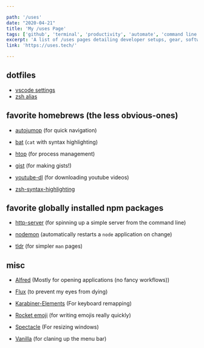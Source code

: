 ```yaml
---

path: '/uses'
date: "2020-04-21"
title: 'My /uses Page'
tags: ['github', 'terminal', 'productivity', 'automate', 'command line', 'egghead']
excerpt: 'A list of /uses pages detailing developer setups, gear, software and configs.'
link: 'https://uses.tech/'

---
```



## dotfiles

- [vscode settings](https://gist.github.com/edieblu/4991b7f6927562e603985a65319e6a3b)
- [zsh alias](https://gist.github.com/ac74baf5b8cb1fd66edb2c0218c508e1)

## favorite homebrews (the less obvious-ones)
- [autojumop](https://formulae.brew.sh/formula/autojump) (for quick navigation)

- [bat](https://formulae.brew.sh/formula/bat#default)
(`cat` with syntax highlighting)

- [htop](https://formulae.brew.sh/formula/htop#default) (for process management)

- [gist](https://formulae.brew.sh/formula/gist#default) (for making gists!)

- [youtube-dl](https://formulae.brew.sh/formula/youtube-dl#default) (for downloading youtube videos)

- [zsh-syntax-highlighting](https://formulae.brew.sh/formula/zsh-syntax-highlighting#default)


## favorite globally installed npm packages

- [http-server](https://www.npmjs.com/package/http-server) (for spinning up a simple server from the command line)

- [nodemon](https://www.npmjs.com/package/nodemon) (automatically restarts a `node` application on change)

- [tldr](https://www.npmjs.com/package/tldr) (for simpler `man` pages)


## misc

- [Alfred](https://www.alfredapp.com/) (Mostly for opening applications (no fancy workflows))

- [Flux](https://justgetflux.com/) (to prevent my eyes from dying)

- [Karabiner-Elements](https://karabiner-elements.pqrs.org/) (For keyboard remapping)

- [Rocket emoji](https://matthewpalmer.net/rocket/) (for writing emojis really quickly)

- [Spectacle](https://www.spectacleapp.com/) (For resizing windows)

- [Vanilla](https://matthewpalmer.net/vanilla/) (for claning up the menu bar)
